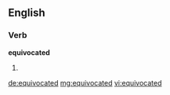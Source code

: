 ==English==

===Verb===
'''equivocated'''

# {{past of|[[equivocate]]}}

[[de:equivocated]]
[[mg:equivocated]]
[[vi:equivocated]]